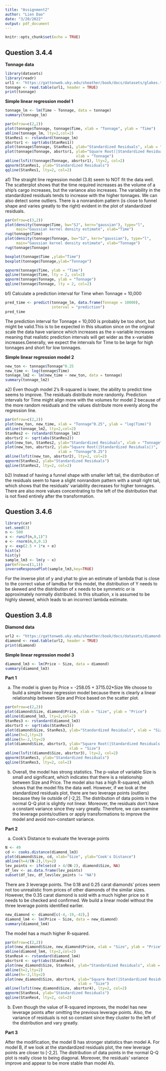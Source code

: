---
title: "Assignment2"
author: "Lien Dao"
date: "3/20/2022"
output: pdf_document
---

```{r setup, include=FALSE}
knitr::opts_chunk$set(echo = TRUE)
```
## Question 3.4.4
**Tonnage data**

```{r}
library(datasets)
library(readr)
url1 <- "https://gattonweb.uky.edu/sheather/book/docs/datasets/glakes.txt"
tonnage <- read.table(url1, header = TRUE)
print(tonnage)
```
\hfill

**Simple linear regression model 1**

```{r}
tonnage_lm <- lm(Time ~ Tonnage, data = tonnage)
summary(tonnage_lm)
```

\hfill

```{r}
par(mfrow=c(2,2))
plot(tonnage$Tonnage, tonnage$Time, xlab = "Tonnage", ylab = "Time")
abline(tonnage_lm, lty=2,col=2)
StanRes1 <- rstandard(tonnage_lm)
absrtsr1 <- sqrt(abs(StanRes1))
plot(tonnage$Tonnage, StanRes1, ylab="Standardized Residuals", xlab = "Tonnage")
plot(tonnage$Tonnage, absrtsr1, ylab="Square Root(|Standardized Residuals|)", 
                                xlab = "Tonnage")
abline(lsfit(tonnage$Tonnage, absrtsr1), lty=2, col=2)
qqnorm(StanRes1, ylab="Standardized Residuals")
qqline(StanRes1, lty=2, col=2)
```
\hfill
\hfill

a1) The straight line regression model (3.8) seem to NOT fit the data well. The scatterplot shows that the time required increases as the volume of a ship’s cargo increases, but the variance also increases. The variability in the standardized residuals tends to increase with the higher tonnages. We can also detect some outliers. There is a nonrandom pattern (is close to funnel shape and varies greatly to the right) evident in the plot of standardized residuals.

\hfill

```{r}
par(mfrow=c(3,2))
plot(density(tonnage$Time, bw="SJ", kern="gaussian"), type="l", 
     main="Gaussian kernel density estimate", xlab="Time")
rug(tonnage$Time)
plot(density(tonnage$Tonnage, bw="SJ", kern="gaussian"), type="l", 
     main="Gaussian kernel density estimate", xlab="Tonnage")
rug(tonnage$Tonnage)

boxplot(tonnage$Time ,ylab="Time")
boxplot(tonnage$Tonnage,ylab="Tonnage")

qqnorm(tonnage$Time, ylab = "Time")
qqline(tonnage$Time, lty = 2, col=2)
qqnorm(tonnage$Tonnage, ylab = "Tonnage")
qqline(tonnage$Tonnage, lty = 2, col=2)
```

\hfill

b1) Calculate a prediction interval for Time when Tonnage = 10,000
```{r}
pred_time <- predict(tonnage_lm, data.frame(Tonnage = 10000), 
                     interval = "prediction")
pred_time
```
\hfill
The prediction interval for Tonnage = 10,000 is probably be too short, but might be valid.This is to be expected in this situation since on the original scale the data have variance which increases as the x-variable increases meaning that realistic prediction intervals will get wider as the x-variable increases.Generally, we expect the intervals for Time to be large for high tonnages and short for low tonnages.

\hfill

**Simple linear regression model 2**

```{r}
new_ton <- tonnage$Tonnage^0.25
new_time <- log(tonnage$Time)
tonnage_lm2 <- lm(new_time ~ new_ton, data = tonnage)
summary(tonnage_lm2)
```
\hfill

a2) Even though model 2's R-squared is lower, the ability to predict time seems to improve. The residuals distribute more randomly. Prediction intervals for Time might align more with the volumes for model 2 because of the more random residuals and the values distribute more evenly along the regression line. 
```{r}
par(mfrow=c(2,2))
plot(new_ton, new_time, xlab = "Tonnage^0.25", ylab = "log(Time)")
abline(tonnage_lm2, lty=2,col=2)
StanRes2 <- rstandard(tonnage_lm2)
absrtsr2 <- sqrt(abs(StanRes2))
plot(new_ton, StanRes2, ylab="Standardized Residuals", xlab = "Tonnage^0.25")
plot(new_ton, absrtsr2, ylab="Square Root(|Standardized Residuals|)", 
                        xlab = "Tonnage^0.25")
abline(lsfit(new_ton, absrtsr2), lty=2, col=2)
qqnorm(StanRes2, ylab="Standardized Residuals")
qqline(StanRes2, lty=2, col=2)
```
\hfill

b2) Instead of having a funnel shape with smaller left tail, the distribution of the residuals seem to have a slight nonrandom pattern with a small right tail, which shows that the residuals’ variability decreases for higher tonnages. There are also more values concentrating to the left of the distribution that is not fixed entirely after the transformation.

\break

## Question 3.4.6
```{r}
library(car)
set.seed(3)
n <- 500
x <- runif(n,0,1)^3
e <- rnorm(n,0,0.1)
y <- exp(2.5 + 1*x + e)
hist(x)
hist(y)
sample_lm3 <- lm(y ~ x)
par(mfrow=c(1,1))
inverseResponsePlot(sample_lm3,key=TRUE)
```
For the inverse plot of y and yhat to give an estimate of lambda that is close to the correct value of lamdba for this model, the distribution of Y needs to be skewed and the distribution of x needs to be symmetric or is approximately normally distributed. In this situation, x is assumed to be highly skewed, which leads to an incorrect lambda estimate. 

\break

## Question 3.4.8
**Diamond data**

```{r}
url2 <- "https://gattonweb.uky.edu/sheather/book/docs/datasets/diamonds.txt"
diamond <- read.table(url2, header = TRUE)
print(diamond)
```
\hfill

**Simple linear regression model 3**
```{r}
diamond_lm3 <- lm(Price ~ Size, data = diamond)
summary(diamond_lm3)
```
\hfill

**Part 1**

a) The model is given by Price = -258.05 + 3715.02*Size
We choose to build a simple linear regression model because there is clearly a linear relationship between Size and Price based on the scatter plot.

\hfill

```{r}
par(mfrow=c(2,2))
plot(diamond$Size, diamond$Price, xlab = "Size", ylab = "Price")
abline(diamond_lm3, lty=2,col=2)
StanRes3 <- rstandard(diamond_lm3)
absrtsr3 <- sqrt(abs(StanRes3))
plot(diamond$Size, StanRes3, ylab="Standardized Residuals", xlab = "Size")
abline(h=2,lty=2)
abline(h=-2,lty=2)
plot(diamond$Size, absrtsr3, ylab="Square Root(|Standardized Residuals|)", 
                             xlab = "Size")
abline(lsfit(diamond$Size, absrtsr3), lty=2, col=2)
qqnorm(StanRes3, ylab="Standardized Residuals")
qqline(StanRes3, lty=2, col=2)
```
\hfill

b) Overall, the model has strong statistics. The p-value of variable Size is small and significant, which indicates that there is a relationship between Size and Price. The model also has a high R-squared, which shows that the model fits the data well. However, if we look at the standardized residuals plot, there are two leverage points (outliers) because they lie outside of [-2,2]. The distribution of data points in the normal Q-Q plot is slightly not linear. Moreover, the residuals don't have a constant variance since they vary greatly. Therefore, we can examine the leverage points/outliers or apply transformations to improve the model and avoid non-constant variance.

\hfill

**Part 2**

a) Cook's Distance to evaluate the leverage points
```{r}
N <- 49
cd <- cooks.distance(diamond_lm3)
plot(diamond$Size, cd, xlab="Size", ylab="Cook's Distance")
abline(h=4/(N-2),lty=2)
lev_points <- ifelse(cd > 4/(N-2), diamond$Size, NA)
df_lev <- as.data.frame(lev_points)
subset(df_lev, df_lev$lev_points != "NA")
```

\hfill

There are 3 leverage points. The 0.18 and 0.25 carat diamonds' prices seem not too unrealistic from prices of other diamonds of the similar sizes. However, the 0.35 carat diamond is sold with a much higher price so it needs to be checked and confirmed. 
We build a linear model without the three leverage points identified earlier.

\hfill

```{r}
new_diamond <- diamond[c(-4,-19,-42),]
diamond_lm4 <- lm(Price ~ Size, data = new_diamond)
summary(diamond_lm4)
```

\hfill

The model has a much higher R-squared.

\hfill

```{r}
par(mfrow=c(2,2))
plot(new_diamond$Size, new_diamond$Price, xlab = "Size", ylab = "Price")
abline(diamond_lm4, lty=2,col=2)
StanRes4 <- rstandard(diamond_lm4)
absrtsr4 <- sqrt(abs(StanRes4))
plot(new_diamond$Size, StanRes4, ylab="Standardized Residuals", xlab = "Size")
abline(h=2,lty=2)
abline(h=-2,lty=2)
plot(new_diamond$Size, absrtsr4, ylab="Square Root(|Standardized Residuals|)", 
                                 xlab = "Size")
abline(lsfit(new_diamond$Size, absrtsr4), lty=2, col=2)
qqnorm(StanRes4, ylab="Standardized Residuals")
qqline(StanRes4, lty=2, col=2)
```

\hfill

b) Even though the value of R-squared improves, the model has new leverage points after omitting the previous leverage points. Also, the variance of residuals is not so constant since they cluster to the left of the distribution and vary greatly. 

\hfill

**Part 3**

After the modification, the model B has stronger statistics than model A. For model B, if we look at the standardized residuals plot, the new leverage points are closer to [-2,2]. The distribution of data points in the normal Q-Q plot is really close to being diagonal. Moreover, the residuals' variance improve and appear to be more stable than model A's. 


